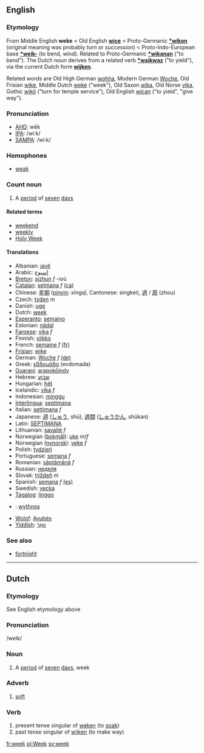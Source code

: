 ==English==
===Etymology===
From Middle English '''weke''' < Old English '''[[wice]]''' < Proto-Germanic '''[[*wikon]]''' (original meaning was probably ''turn'' or ''succession'') < Proto-Indo-European base '''[[*weik-]]''' (to bend, wind). Related to Proto-Germanic '''[[*wikanan]]''' ("to bend"). The Dutch noun derives from a related verb '''[[*waikwaz]]''' ("to yield"), via the current Dutch form '''[[wijken]]'''.

Related words are Old High German [[wohha]], Modern German [[Woche]], Old Frisian [[wike]], Middle Dutch [[weke]] ("week"), Old Saxon [[wika]], Old Norse [[vika]], Gothic [[wikô]] ("turn for temple service"), Old English [[wican]] ("to yield", "give way").

===Pronunciation===
*[[w:AHD|AHD]]: wēk
*[[w:IPA|IPA]]: /wiːk/
*[[w:SAMPA|SAMPA]]: /wi:k/

===Homophones===
*[[weak]]

===Count noun===
# A [[period]] of [[seven]] [[day]]s

====Related terms====
*[[weekend]]
*[[weekly]]
*[[Holy Week]]

====Translations====
*Albanian: [[javë]]
*Arabic: [[إسبوع]]
*[[Breton]]: [[sizhun]] ''f'' -ioù
*[[Catalan]]: [[setmana]] ''f'' [[:ca:setmana|(ca)]] 
*Chinese: [[星期]] ([[pinyin]]: xīngqī, Cantonese: singkei), [[週]] / [[周]] (zhou)
*Czech: [[týden]] ''m''
*Danish: [[uge]]
*Dutch: [[week]]
*[[Esperanto]]: [[semajno]]
*Estonian: [[nädal]]
*[[Faroese]]: [[vika]] ''f''
*Finnish: [[viikko]]
*French: [[semaine]] ''f'' [[:fr:semaine|(fr)]]
*[[Frisian]]: [[wike]]
*German: [[Woche]] ''f'' [[:de:Woche|(de)]] 
*Greek: [[εβδομάδα]] (evdomada)
*[[Guarani]]: [[arapokõindy]]
*Hebrew: [[שבוע]]
*Hungarian: [[hét]]
*Icelandic: [[vika]] ''f''
*Indonesian: [[minggu]]
*[[Interlingua]]: [[septimana]]
*Italian: [[settimana]] ''f''
*Japanese: [[週]] ([[しゅう]], shū), [[週間]] ([[しゅうかん]], shūkan)
*Latin: [[SEPTIMANA]]
*Lithuanian: [[savaitė]] ''f''
*Norwegian ([[bokmål]]): [[uke]] ''m''/''f''
*Norwegian ([[nynorsk]]): [[veke]] ''f''
*Polish: [[tydzień]]
*Portuguese: [[semana]] ''f''
*Romanian: [[săptămână]] ''f''
*Russian: [[неделя]]
*Slovak: [[týždeň]] ''m''
*Spanish: [[semana]] ''f'' [[:es:semana|(es)]] 
*Swedish: [[vecka]]
*[[Tagalog]]: [[linggo]]
*{{cy}}: [[wythnos]]
*[[Wolof]]: [[Ayubés]]
*[[Yiddish]]: [[וואָך]]

===See also===
*[[fortnight]]

--------

==Dutch==
===Etymology===
See English etymology above
===Pronunciation===

/weIk/

===Noun===

# A [[period]] of [[seven]] [[day]]s, week


===Adverb===

# [[soft]]


===Verb===
# present tense singular of [[weken]] (to [[soak]])
# past tense singular of [[wijken]] (to make way)

[[fr:week]]
[[pl:Week]]
[[sv:week]]